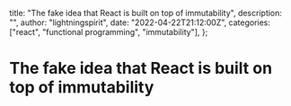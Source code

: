   title: "The fake idea that React is built on top of immutability",
  description: "",
  author: "lightningspirit",
  date: "2022-04-22T21:12:00Z",
  categories: ["react", "functional programming", "immutability"],
};

# The fake idea that React is built on top of immutability

